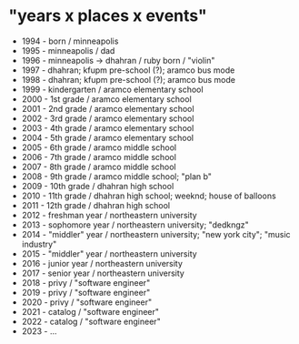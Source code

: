 # "years x places x events"

- 1994 - born / minneapolis
- 1995 - minneapolis / dad
- 1996 - minneapolis → dhahran / ruby born / "violin"
- 1997 - dhahran; kfupm pre-school (?); aramco bus mode
- 1998 - dhahran; kfupm pre-school (?); aramco bus mode
- 1999 - kindergarten / aramco elementary school
- 2000 - 1st grade / aramco elementary school
- 2001 - 2nd grade / aramco elementary school
- 2002 - 3rd grade / aramco elementary school
- 2003 - 4th grade / aramco elementary school
- 2004 - 5th grade / aramco elementary school
- 2005 - 6th grade / aramco middle school
- 2006 - 7th grade / aramco middle school
- 2007 - 8th grade / aramco middle school
- 2008 - 9th grade / aramco middle school; "plan b"
- 2009 - 10th grade / dhahran high school
- 2010 - 11th grade / dhahran high school; weeknd; house of balloons
- 2011 - 12th grade / dhahran high school
- 2012 - freshman year / northeastern university
- 2013 - sophomore year / northeastern university; "dedkngz"
- 2014 - "middler" year / northeastern university; "new york city"; "music
  industry"
- 2015 - "middler" year / northeastern university
- 2016 - junior year / northeastern university
- 2017 - senior year / northeastern university
- 2018 - privy / "software engineer"
- 2019 - privy / "software engineer"
- 2020 - privy / "software engineer"
- 2021 - catalog / "software engineer"
- 2022 - catalog / "software engineer"
- 2023 - ...
